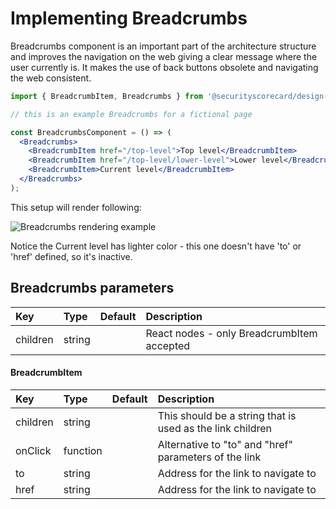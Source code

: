 

<Meta title="code examples/Implementing Breadcrumbs" />

# Implementing Breadcrumbs

Breadcrumbs component is an important part of the architecture structure and improves the navigation on the web giving a clear message where the user currently is.
It makes the use of back buttons obsolete and navigating the web consistent.

```jsx
import { BreadcrumbItem, Breadcrumbs } from '@securityscorecard/design-system';

// this is an example Breadcrumbs for a fictional page

const BreadcrumbsComponent = () => (
  <Breadcrumbs>
    <BreadcrumbItem href="/top-level">Top level</BreadcrumbItem>
    <BreadcrumbItem href="/top-level/lower-level">Lower level</BreadcrumbItem>
    <BreadcrumbItem>Current level</BreadcrumbItem>
  </Breadcrumbs>
);
```

This setup will render following:

<img src={imageUrl} alt="Breadcrumbs rendering example" width={320} />

Notice the Current level has lighter color - this one doesn't have 'to' or 'href' defined, so it's inactive.

## Breadcrumbs parameters

| Key      | Type   | Default | Description                                |
| :------- | :----- | :------ | :----------------------------------------- |
| children | string |         | React nodes - only BreadcrumbItem accepted |

#### BreadcrumbItem

| Key      | Type     | Default | Description                                               |
| :------- | :------- | :------ | :-------------------------------------------------------- |
| children | string   |         | This should be a string that is used as the link children |
| onClick  | function |         | Alternative to "to" and "href" parameters of the link     |
| to       | string   |         | Address for the link to navigate to                       |
| href     | string   |         | Address for the link to navigate to                       |
